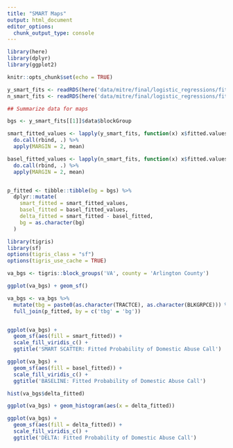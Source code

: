 ```yaml
---
title: "SMART Maps"
output: html_document
editor_options: 
  chunk_output_type: console
---
```


```r
library(here)
library(dplyr)
library(ggplot2)

knitr::opts_chunk$set(echo = TRUE)

y_smart_fits <- readRDS(here('data/mitre/final/logistic_regressions/fit_smart.RDS'))
n_smart_fits <- readRDS(here('data/mitre/final/logistic_regressions/fit_notSmart.RDS'))
```


```r
## Summarize data for maps

bgs <- y_smart_fits[[1]]$data$blockGroup

smart_fitted_values <- lapply(y_smart_fits, function(x) x$fitted.values) %>%
  do.call(rbind, .) %>%
  apply(MARGIN = 2, mean)

basel_fitted_values <- lapply(n_smart_fits, function(x) x$fitted.values) %>%
  do.call(rbind, .) %>%
  apply(MARGIN = 2, mean)


p_fitted <- tibble::tibble(bg = bgs) %>%
  dplyr::mutate(
    smart_fitted = smart_fitted_values,
    basel_fitted = basel_fitted_values,
    delta_fitted = smart_fitted - basel_fitted,
    bg = as.character(bg)
  )

```

```r
library(tigris)
library(sf)
options(tigris_class = "sf")
options(tigris_use_cache = TRUE)

va_bgs <- tigris::block_groups('VA', county = 'Arlington County')

ggplot(va_bgs) + geom_sf()

va_bgs <- va_bgs %>%
  mutate(tbg = paste0(as.character(TRACTCE), as.character(BLKGRPCE))) %>%
  full_join(p_fitted, by = c('tbg' = 'bg'))


ggplot(va_bgs) +
  geom_sf(aes(fill = smart_fitted)) +
  scale_fill_viridis_c() +
  ggtitle('SMART SCATTER: Fitted Probability of Domestic Abuse Call')

ggplot(va_bgs) +
  geom_sf(aes(fill = basel_fitted)) +
  scale_fill_viridis_c() +
  ggtitle('BASELINE: Fitted Probability of Domestic Abuse Call')

hist(va_bgs$delta_fitted)

ggplot(va_bgs) + geom_histogram(aes(x = delta_fitted))

ggplot(va_bgs) +
  geom_sf(aes(fill = delta_fitted)) +
  scale_fill_viridis_c() +
  ggtitle('DELTA: Fitted Probability of Domestic Abuse Call')

```
